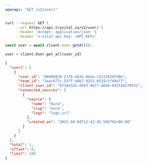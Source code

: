 ```yaml
---
openapi: "GET /v2/user/"
---
```


<RequestExample>

```bash Bash
curl --request GET \
     --url https://api.tryvital.io/v2/user/ \
     --header 'Accept: application/json' \
     --header 'x-vital-api-key: <API_KEY>'
```

```js JavaScript
const user = await client.User.getAll();
```

```python Python
user = client.User.get_all(user_id)
```

</RequestExample>

<ResponseExample>

```json Example
{
  "users": [
    {
      "user_id": "409d9870-21fb-443a-8daa-c5222659f40e",
      "team_id": "3aac677c-557f-40b7-9251-0315c1f48e77",
      "client_user_id": "d734e32e-dd43-4b77-ab56-692524279531",
      "connected_sources": [
        {
          "source": {
            "name": "Oura",
            "slug": "oura",
            "logo": "logo_url"
          },
          "created_on": "2022-08-04T12:42:45.596792+00:00"
        }
      ]
    }
  ],
  "total": 1,
  "offset": 0,
  "limit": 100
}
```

</ResponseExample>
